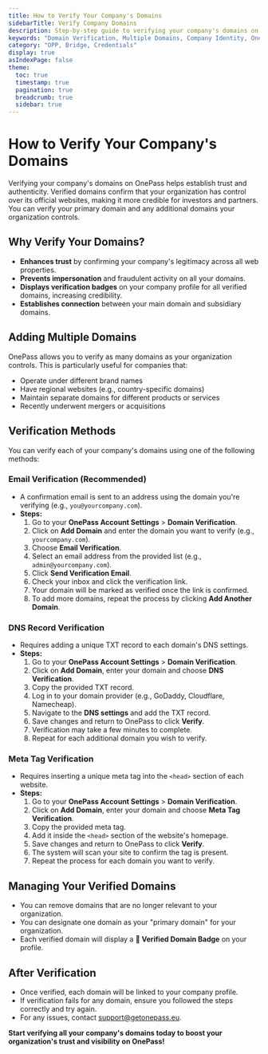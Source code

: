 ```yaml
---
title: How to Verify Your Company's Domains
sidebarTitle: Verify Company Domains
description: Step-by-step guide to verifying your company's domains on OnePass to enhance credibility and security.
keywords: "Domain Verification, Multiple Domains, Company Identity, OnePass, Trust, Security"
category: "OPP, Bridge, Credentials"
display: true
asIndexPage: false
theme:
  toc: true
  timestamp: true
  pagination: true
  breadcrumb: true
  sidebar: true
---
```


# How to Verify Your Company's Domains

Verifying your company's domains on OnePass helps establish trust and authenticity. Verified domains confirm that your organization has control over its official websites, making it more credible for investors and partners. You can verify your primary domain and any additional domains your organization controls.

## Why Verify Your Domains?

- **Enhances trust** by confirming your company's legitimacy across all web properties.
- **Prevents impersonation** and fraudulent activity on all your domains.
- **Displays verification badges** on your company profile for all verified domains, increasing credibility.
- **Establishes connection** between your main domain and subsidiary domains.

## Adding Multiple Domains

OnePass allows you to verify as many domains as your organization controls. This is particularly useful for companies that:
- Operate under different brand names
- Have regional websites (e.g., country-specific domains)
- Maintain separate domains for different products or services
- Recently underwent mergers or acquisitions

## Verification Methods

You can verify each of your company's domains using one of the following methods:

### Email Verification (Recommended)

- A confirmation email is sent to an address using the domain you're verifying (e.g., `you@yourcompany.com`).
- **Steps:**
  1. Go to your **OnePass Account Settings** > **Domain Verification**.
  2. Click on **Add Domain** and enter the domain you want to verify (e.g., `yourcompany.com`).
  3. Choose **Email Verification**.
  4. Select an email address from the provided list (e.g., `admin@yourcompany.com`).
  5. Click **Send Verification Email**.
  6. Check your inbox and click the verification link.
  7. Your domain will be marked as verified once the link is confirmed.
  8. To add more domains, repeat the process by clicking **Add Another Domain**.

### DNS Record Verification

- Requires adding a unique TXT record to each domain's DNS settings.
- **Steps:**
  1. Go to your **OnePass Account Settings** > **Domain Verification**.
  2. Click on **Add Domain**, enter your domain and choose **DNS Verification**.
  3. Copy the provided TXT record.
  4. Log in to your domain provider (e.g., GoDaddy, Cloudflare, Namecheap).
  5. Navigate to the **DNS settings** and add the TXT record.
  6. Save changes and return to OnePass to click **Verify**.
  7. Verification may take a few minutes to complete.
  8. Repeat for each additional domain you wish to verify.

### Meta Tag Verification

- Requires inserting a unique meta tag into the `<head>` section of each website.
- **Steps:**
  1. Go to your **OnePass Account Settings** > **Domain Verification**.
  2. Click on **Add Domain**, enter your domain and choose **Meta Tag Verification**.
  3. Copy the provided meta tag.
  4. Add it inside the `<head>` section of the website's homepage.
  5. Save changes and return to OnePass to click **Verify**.
  6. The system will scan your site to confirm the tag is present.
  7. Repeat the process for each domain you want to verify.

## Managing Your Verified Domains

- You can remove domains that are no longer relevant to your organization.
- You can designate one domain as your "primary domain" for your organization.
- Each verified domain will display a **🔵 Verified Domain Badge** on your profile.

## After Verification

- Once verified, each domain will be linked to your company profile.
- If verification fails for any domain, ensure you followed the steps correctly and try again.
- For any issues, contact [support@getonepass.eu](mailto:support@getonepass.eu).

**Start verifying all your company's domains today to boost your organization's trust and visibility on OnePass!**
